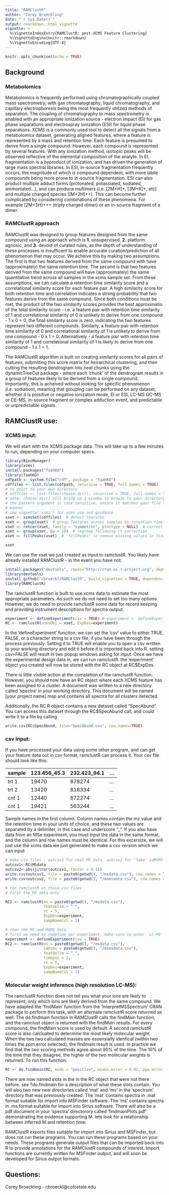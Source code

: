 ```yaml
---
title: "RAMClustR"
author: "Corey Broeckling"
date: "`r Sys.Date()`"
output: rmarkdown::html_vignette
vignette: >
  %\VignetteIndexEntry{RAMClustR: post-XCMS Feature Clustering}
  %\VignetteEngine{knitr::rmarkdown}
  %\VignetteEncoding{UTF-8}
---
```


```r
knitr::opts_chunk$set(echo = TRUE)
```

## Background
### Metabolomics
Metabolomics is frequently performed using chromatographically coupled mass spectrometry, with gas chromatography, liquid chromatography, and capillary electrophoresis being the most frequently utilized methods of separation.  The coupling of chromatography to mass spectrometry is enabled with an appropriate ionization source - electron impact (EI) for gas phase separations and electrospray ionization (ESI) for liquid phase separations. XCMS is a commonly used tool to detect all the signals from a metabolomics dataset, generating aligned features, where a feature is represented by a mass and retention time.  Each feature is presumed to derive from a single compound.  However, each compound is represented by several features.  With any ionization method, isotopic peaks will be observed reflective of the elemental composition of the analyte.  In EI, fragmentation is a byproduct of ionization, and has driven the generation of large mass spectral libraries.  In ESI, in-source fragmentation frequently occurs, the magnitude of which is compound dependent, with more labile compounds being more prone to in-source fragmentation.  ESI can also product multiple adduct forms (protonated, potassiated, sodiated, ammoniated...), and can produce multimers (i.e. [2M+H]+, [3M+K]+, etc) and multiple charged species ([M+2H]++).  This can become further complicated by considering combinations of these phenomena.  For example [2M+3H]+++ (triply charged dimer) or an in-source fragment of a dimer.


### RAMClustR approach
RAMClustR was designed to group features designed from the same compound using an approach which is __1.__ unsupervised, __2.__ platform agnosic, and __3.__ devoid of curated rules, as the depth of understanding of these processes is insufficent to enable accurate curation/prediction of all phenomenon that may occur.  We acheive this by making two assumptions.  The first is that two features derived from the same compound with have (approximately) the same retention time.  The second is that two features derived from the same compound will have (approximately) the same quantitative trend across all samples in the xcms sample set.  From these assumptions, we can calculate a retention time similarity score and a correlational similarity score for each feature pair.  A high similarity score for both retention time and correlation indicates a strong probability that two features derive from the same compound.  Since both conditions must be met, the product of the two similarity scores provides the best approximatio of the total similarity score - i.e. a feature pair with retention time similarity of 1 and correlational similarity of 0 is unlikely to derive from one compound - 1 x 0 = 0, the final similarity score is zero, indicating the two features represent two different compounds.  Similarly, a feature pair with retention time similarity of 0 and correlational similarity of 1 is unlikely to derive from one compound - 0 x 1 = 0.  Alternatively - a feature pair with retention time similarity of 1 and correlational similarity of 1 is likely to derive from one compound - 1 x 1 = 1.  


The RAMClustR algorithm is built on creating similarity scores for all pairs of features, submitting this score matrix for heirarchical clustering, and then cutting the resulting dendrogram into neat chunks using the dynamicTreeCut package - where each 'chunk' of the dendrogram results in a group of features likely to be derived from a single compound.  Importantly, this is acheived without looking for specific phenomenon (i.e. sodiation), meaning that grouping can be performed on any dataset, whether it is poisitive or negative ionization mode, EI or ESI, LC-MS GC-MS or CE-MS, in-source fragment or complex adduction event, and predictable or unpredictable signals.  

## RAMClustR use: 
### XCMS input:
We will start with the XCMS package data.  This will take up to a few minutes to run, depending on your computer specs. 

```r
library(BiocManager)
library(xcms)
install.packages("faahKO")
library(faahKO)
cdfpath <- system.file("cdf", package = "faahKO")
cdffiles <- list.files(cdfpath, recursive = TRUE, full.names = TRUE)
# to point to your own directory
# cdffiles <- list.files(choose.dir(), recursive = TRUE, full.names = TRUE, pattern = ".cdf")
# note: choose.dir() will bring up a window to browse to your directory
# the pattern argument is case sensitive, ensure it matches your file type in a case sensitive
# manner
# see vignette('xcms') for xcms use and guidance
xset <- xcmsSet(cdffiles)  # detect features
xset <- group(xset)  # group features across samples by retention time and mass
xset <- retcor(xset, family = "symmetric", plottype = NULL)  # correct for drive in retention time
xset <- group(xset, bw = 10)  # regroup following rt correction
xset <- fillPeaks(xset)  # 'fillPeaks' to remove missing values in final dataset
```
```r
xset
```

We can use the xset we just created as input to ramclustR.  You likely have already installed RAMClustR - in the event you have not: 

```r
install.packages("devtools", repos="http://cran.us.r-project.org", dependencies=TRUE)
library(devtools) 
install_github("cbroeckl/RAMClustR", build_vignettes = TRUE, dependencies = TRUE)
library(RAMClustR) 
```

The ramclustR function is built to use xcms data to estimate the most appropriate parameters.  As such we do not need to set too many options.  However, we do need to provide ramclustR some data for record keeping and providing instrument descriptions for spectra output. 

```r
experiment <- defineExperiment(csv = TRUE) # experiment <- defineExperiment(force.skip = TRUE)
RC <- ramclustR(xcmsObj = xset, ExpDes=experiment)
```


In the 'defineExperiment' funciton, we can set the 'csv' value to either TRUE, FALSE, or a character string to a csv file, if you have been through the process previously.  Setting it to TRUE will enable you to open a csv written to your working directory and edit it before it is imported back into R.  setting csv=FALSE will result in two popup windows asking for input.   Once we have the experimental design data in, we can run ramclustR.  the 'experiment' object you created will now be stored with the RC object at RC$ExpDes.  

There is little visible action at the completion of the ramclustR function.  However, you should now have an RC object where each XCMS feature has been assigned to a cluster.  A document was written to a new directory called 'spectra' in your working directory.  This document will be named [your project name].msp and contains all spectra for all clusters detected.  

Additionally, the RC R object contains a new dataset called "SpecAbund".  You can access this dataset through the RC$SpecAbund call, and could write it to a file by calling  

```r
write.csv(RC$SpecAbund, file="SpecAbund.csv", row.names=TRUE)
```

### csv input:
If you have processed your data using some other program, and can get your feature data out in csv format, ramclustR can process it. Your csv file should look like this: 

 sample  | 123.456_45.3   |  232.423_94.1 | ...
 --------|----------------|---------------|----
 trt 1   | 19470          | 878274        | ...
 trt 2   | 13420          | 818334        | ...
 cnt 1   | 12440          | 872274        | ...
 cnt 1   | 19421          | 563244        | ...
 
Sample names in the first column.  Column names contain the mz value and the retention time in your units of choice, and these two values are separated by a delimiter, in this case and underscore "_".  If you also have data from an MSe experiment, you must input the data in the same format, and the column and row names must be identical.  For this excersize, we will just use the xcms data we just generated to make a csv version which we can input

```r
# make csv files - outcsv1 for real MS data, outcsv2 for 'fake' idMSMS data after adding some noise.
outcsv1<-RC$MSdata
outcsv2<-abs(jitter(outcsv1, factor = 0.1))
write.csv(outcsv1, file = paste0(getwd(), "/msdata.csv"), row.names = TRUE)
write.csv(outcsv2, file = paste0(getwd(), "/msmsdata.csv"), row.names = TRUE)

# run ramclustR on those csv files
# first the MS data only

RC1 <- ramclustR(ms = paste0(getwd(), "/msdata.csv"), 
                 featdelim = "_", 
                 st = 5, 
                 ExpDes=experiment, 
                 sampNameCol = 1)

# then the MS and MSMS data. 
# first we need to redefine our experiment, make sure to enter 'LC-MS' for plaform and '2' for the LC-MS MSlevs 
experiment <- defineExperiment(csv = TRUE)
RC2 <- ramclustR(ms = paste0(getwd(), "/msdata.csv"), 
                 idmsms = paste0(getwd(), "/msmsdata.csv"), 
                 featdelim = "_", 
                 timepos = 2, 
                 st = 5, 
                 ExpDes=experiment, 
                 sampNameCol = 1)
```


### Molecular weight inference (high resolution LC-MS):
The ramclustR function does not tell you what your ions are likely to represent, only which ions are likely derived from the same compound.  We have adapted the 'findMain' function from the 'InterpretMSSpectrum' CRAN package to perform this task, with an alternate ramclustR score returned as well.  The do.findmain function in RAMClustR calls the findMain function, and the ramclust object is returned with the findMain results.  For every compound, the findMain score is used by default.  A second ramclustR score is also calcluated to determine the most likely molecular weight.  When the two two calculated masses are essensially idenfical (within two times the ppm.error selected), the findmain result is used.  In practice we find that the two scoring methods agree about 90% of the time.  The 10% of the time that they disagree, the higher of the two molecular weights is returned.  To run this function:

```r
RC <- do.findmain(RC, mode = "positive", mzabs.error = 0.02, ppm.error = 10)
```


There are now named slots in the in the RC object that were not there before.  see ?do.findmain for a description of what these slots contain.  You will also two new new directories called 'mat' and 'ms' in the 'spectrum' directory that was previously created.  The 'mat' contains spectra in .mat format suitable for import into MSFinder software.  The 'ms' contains spectra in .ms format suitable for import into Sirius software. There will also be a pdf document in your 'spectra' directorory called 'findmainPlots.pdf' demonstrating the evidence supporting M. lets look for a relationship between inferred M and retention time:  

RAMClustR exports files suitable for import into Sirius and MSFinder, but does not run these programs.  You can run these programs based on your needs.  These programs generate output files that can be imported back into R to provide annotations for the RAMClustR compounds of interest.   Import functions are currently written for MSFinder output, and will soon be developed for Sirius output formats.

## Questions:
Corey Broeckling  -  cbroeckl@colostate.edu
